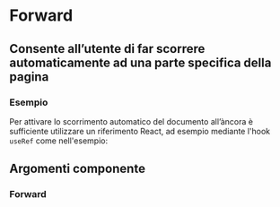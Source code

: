 
<Meta title="Documentazione/Componenti/Forward" of={Forward}/>

# Forward

## Consente all’utente di far scorrere automaticamente ad una parte specifica della pagina

### Esempio

Per attivare lo scorrimento automatico del documento all’àncora è sufficiente utilizzare un riferimento React, ad esempio mediante l'hook `useRef` come nell'esempio:

<Preview>
    <Story id="componenti-forward--esempi" />
</Preview>


## Argomenti componente

### Forward

<ArgsTable of={Forward} />
